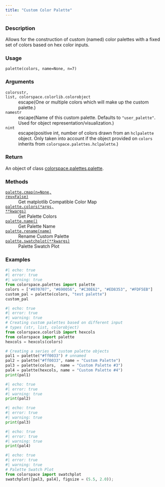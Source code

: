 ```yaml
---
title: "Custom Color Palette"
---
```


### Description

Allows for the construction of custom (named) color palettes with a fixed
set of colors based on hex color inputs.

### Usage

<pre><code class='language-python'>palette(colors, name=None, n=7)</code></pre>

### Arguments

<dl class="pyp-list param-list">
  <dt style = "white-space: nowrap; font-family: monospace; vertical-align: top">
   <code id="colorspace.palettes.palette:colors">colors</code><code class="argument-class">str, list, colorspace.colorlib.colorobject</code>
  </dt>
 <dd>escape(One or multiple
colors which will make up the custom palette.)</dd>
  <dt style = "white-space: nowrap; font-family: monospace; vertical-align: top">
   <code id="colorspace.palettes.palette:name">name</code><code class="argument-class">str</code>
  </dt>
 <dd>escape(Name of this custom palette. Defaults to `"user_palette"`.
Used for object representation/visualization.)</dd>
  <dt style = "white-space: nowrap; font-family: monospace; vertical-align: top">
   <code id="colorspace.palettes.palette:n">n</code><code class="argument-class">int</code>
  </dt>
 <dd>escape(positive int, number of colors drawn from an `hclpalette` object.
Only taken into account if the object provided on `colors` inherits
from `colorspace.palettes.hclpalette`.)</dd>
</dl>

### Return

An object of class [colorspace.palettes.palette](colorspace.palettes.palette.qmd).

### Methods

<dl class="pyp-list method-list">
    <dt style = "white-space: nowrap; font-family: monospace; vertical-align: top">
       <code>[palette.cmap(n=None, rev=False)](colorspace.palettes.palette.cmap.qmd)</code>
    </dt>
    <dd>Get matplotlib Compatible Color Map</dd>
    <dt style = "white-space: nowrap; font-family: monospace; vertical-align: top">
       <code>[palette.colors(*args, **kwargs)](colorspace.palettes.palette.colors.qmd)</code>
    </dt>
    <dd>Get Palette Colors</dd>
    <dt style = "white-space: nowrap; font-family: monospace; vertical-align: top">
       <code>[palette.name()](colorspace.palettes.palette.name.qmd)</code>
    </dt>
    <dd>Get Palette Name</dd>
    <dt style = "white-space: nowrap; font-family: monospace; vertical-align: top">
       <code>[palette.rename(name)](colorspace.palettes.palette.rename.qmd)</code>
    </dt>
    <dd>Rename Custom Palette</dd>
    <dt style = "white-space: nowrap; font-family: monospace; vertical-align: top">
       <code>[palette.swatchplot(**kwargs)](colorspace.palettes.palette.swatchplot.qmd)</code>
    </dt>
    <dd>Palette Swatch Plot</dd>
</dl>


### Examples

```python
#| echo: true
#| error: true
#| warning: true
from colorspace.palettes import palette
colors = ["#070707", "#690056", "#C30E62", "#ED8353", "#FDF5EB"]
custom_pal = palette(colors, "test palette")
custom_pal
```

```python
#| echo: true
#| error: true
#| warning: true
# Creating custom palettes based on different input
# types (str, list, colorobject)
from colorspace.colorlib import hexcols
from colorspace import palette
hexcols = hexcols(colors)

# Creating a series of custom palette objects
pal1 = palette("#ff0033") # unnamed
pal2 = palette("#ff0033", name = "Custom Palette")
pal3 = palette(colors,  name = "Custom Palette #3")
pal4 = palette(hexcols, name = "Custom Palette #4")
print(pal1)
```

```python
#| echo: true
#| error: true
#| warning: true
print(pal2)
```

```python
#| echo: true
#| error: true
#| warning: true
print(pal3)
```

```python
#| echo: true
#| error: true
#| warning: true
print(pal4)
```

```python
#| echo: true
#| error: true
#| warning: true
# Palette Swatch Plot
from colorspace import swatchplot
swatchplot([pal3, pal4], figsize = (5.5, 2.0));
```



